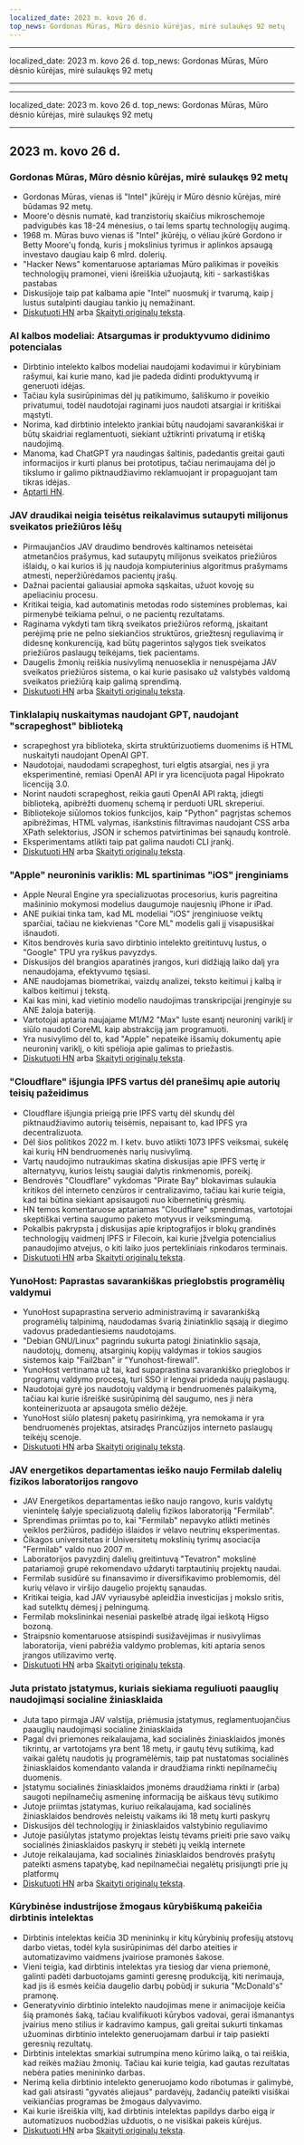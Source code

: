 ```yaml
---
localized_date: 2023 m. kovo 26 d.
top_news: Gordonas Mūras, Mūro dėsnio kūrėjas, mirė sulaukęs 92 metų
---
```


---

localized_date: 2023 m. kovo 26 d.
top_news: Gordonas Mūras, Mūro dėsnio kūrėjas, mirė sulaukęs 92 metų

---

---

localized_date: 2023 m. kovo 26 d.
top_news: Gordonas Mūras, Mūro dėsnio kūrėjas, mirė sulaukęs 92 metų

---



<CallToAction />

<Steps>

## 2023 m. kovo 26 d.

### Gordonas Mūras, Mūro dėsnio kūrėjas, mirė sulaukęs 92 metų

- Gordonas Mūras, vienas iš "Intel" įkūrėjų ir Mūro dėsnio kūrėjas, mirė būdamas 92 metų.
- Moore'o dėsnis numatė, kad tranzistorių skaičius mikroschemoje padvigubės kas 18-24 mėnesius, o tai lems spartų technologijų augimą.
- 1968 m. Mūras buvo vienas iš "Intel" įkūrėjų, o vėliau įkūrė Gordono ir Betty Moore'ų fondą, kuris į mokslinius tyrimus ir aplinkos apsaugą investavo daugiau kaip 6 mlrd. dolerių.
- "Hacker News" komentaruose aptariamas Mūro palikimas ir poveikis technologijų pramonei, vieni išreiškia užuojautą, kiti - sarkastiškas pastabas
- Diskusijoje taip pat kalbama apie "Intel" nuosmukį ir tvarumą, kaip į lustus sutalpinti daugiau tankio jų nemažinant.
- [Diskutuoti HN](http://news.ycombinator.com/item?id=35297420) arba [Skaityti originalų tekstą](https://www.moore.org/article-detail?newsUrlName=in-memoriam-gordon-moore-1929-2023).

### AI kalbos modeliai: Atsargumas ir produktyvumo didinimo potencialas

- Dirbtinio intelekto kalbos modeliai naudojami kodavimui ir kūrybiniam rašymui, kai kurie mano, kad jie padeda didinti produktyvumą ir generuoti idėjas.
- Tačiau kyla susirūpinimas dėl jų patikimumo, šališkumo ir poveikio privatumui, todėl naudotojai raginami juos naudoti atsargiai ir kritiškai mąstyti.
- Norima, kad dirbtinio intelekto įrankiai būtų naudojami savarankiškai ir būtų skaidriai reglamentuoti, siekiant užtikrinti privatumą ir etišką naudojimą.
- Manoma, kad ChatGPT yra naudingas šaltinis, padedantis greitai gauti informacijos ir kurti planus bei prototipus, tačiau nerimaujama dėl jo tikslumo ir galimo piktnaudžiavimo reklamuojant ir propaguojant tam tikras idėjas.
- [Aptarti HN](http://news.ycombinator.com/item?id=35299071).

### JAV draudikai neigia teisėtus reikalavimus sutaupyti milijonus sveikatos priežiūros lėšų

- Pirmaujančios JAV draudimo bendrovės kaltinamos neteisėtai atmetančios prašymus, kad sutaupytų milijonus sveikatos priežiūros išlaidų, o kai kurios iš jų naudoja kompiuterinius algoritmus prašymams atmesti, neperžiūrėdamos pacientų įrašų.
- Dažnai pacientai galiausiai apmoka sąskaitas, užuot kovoję su apeliaciniu procesu.
- Kritikai teigia, kad automatinis metodas rodo sistemines problemas, kai pirmenybė teikiama pelnui, o ne pacientų rezultatams.
- Raginama vykdyti tam tikrą sveikatos priežiūros reformą, įskaitant perėjimą prie ne pelno siekiančios struktūros, griežtesnį reguliavimą ir didesnę konkurenciją, kad būtų pagerintos sąlygos tiek sveikatos priežiūros paslaugų teikėjams, tiek pacientams.
- Daugelis žmonių reiškia nusivylimą nenuoseklia ir nenuspėjama JAV sveikatos priežiūros sistema, o kai kurie pasisako už valstybės valdomą sveikatos priežiūrą kaip galimą sprendimą.
- [Diskutuoti HN](http://news.ycombinator.com/item?id=35304017) arba [Skaityti originalų tekstą](https://www.propublica.org/article/cigna-pxdx-medical-health-insurance-rejection-claims).

### Tinklalapių nuskaitymas naudojant GPT, naudojant "scrapeghost" biblioteką

- scrapeghost yra biblioteka, skirta struktūrizuotiems duomenims iš HTML nuskaityti naudojant OpenAI GPT.
- Naudotojai, naudodami scrapeghost, turi elgtis atsargiai, nes ji yra eksperimentinė, remiasi OpenAI API ir yra licencijuota pagal Hipokrato licenciją 3.0.
- Norint naudoti scrapeghost, reikia gauti OpenAI API raktą, įdiegti biblioteką, apibrėžti duomenų schemą ir perduoti URL skreperiui.
- Bibliotekoje siūlomos tokios funkcijos, kaip "Python" pagrįstas schemos apibrėžimas, HTML valymas, išankstinis filtravimas naudojant CSS arba XPath selektorius, JSON ir schemos patvirtinimas bei sąnaudų kontrolė.
- Eksperimentams atlikti taip pat galima naudoti CLI įrankį.
- [Diskutuoti HN](http://news.ycombinator.com/item?id=35305655) arba [Skaityti originalų tekstą](https://jamesturk.github.io/scrapeghost/).

### "Apple" neuroninis variklis: ML spartinimas "iOS" įrenginiams

- Apple Neural Engine yra specializuotas procesorius, kuris pagreitina mašininio mokymosi modelius daugumoje naujesnių iPhone ir iPad.
- ANE puikiai tinka tam, kad ML modeliai "iOS" įrenginiuose veiktų sparčiai, tačiau ne kiekvienas "Core ML" modelis gali jį visapusiškai išnaudoti.
- Kitos bendrovės kuria savo dirbtinio intelekto greitintuvų lustus, o "Google" TPU yra ryškus pavyzdys.
- Diskusijos dėl brangios aparatinės įrangos, kuri didžiąją laiko dalį yra nenaudojama, efektyvumo tęsiasi.
- ANE naudojamas biometrikai, vaizdų analizei, teksto keitimui į kalbą ir kalbos keitimui į tekstą.
- Kai kas mini, kad vietinio modelio naudojimas transkripcijai įrenginyje su ANE žaloja bateriją.
- Vartotojai aptaria naujajame M1/M2 "Max" luste esantį neuroninį variklį ir siūlo naudoti CoreML kaip abstrakciją jam programuoti.
- Yra nusivylimo dėl to, kad "Apple" nepateikė išsamių dokumentų apie neuroninį variklį, o kiti spėlioja apie galimas to priežastis.
- [Diskutuoti HN](http://news.ycombinator.com/item?id=35301447) arba [Skaityti originalų tekstą](https://github.com/hollance/neural-engine).

### "Cloudflare" išjungia IPFS vartus dėl pranešimų apie autorių teisių pažeidimus

- Cloudflare išjungia prieigą prie IPFS vartų dėl skundų dėl piktnaudžiavimo autorių teisėmis, nepaisant to, kad IPFS yra decentralizuota.
- Dėl šios politikos 2022 m. I ketv. buvo atlikti 1073 IPFS veiksmai, sukėlę kai kurių HN bendruomenės narių nusivylimą.
- Vartų naudojimo nutraukimas skatina diskusijas apie IPFS vertę ir alternatyvų, kurios leistų saugiai dalytis rinkmenomis, poreikį.
- Bendrovės "Cloudflare" vykdomas "Pirate Bay" blokavimas sulaukia kritikos dėl interneto cenzūros ir centralizavimo, tačiau kai kurie teigia, kad tai būtina siekiant apsisaugoti nuo kibernetinių grėsmių.
- HN temos komentaruose aptariamas "Cloudflare" sprendimas, vartotojai skeptiškai vertina saugumo paketo motyvus ir veiksmingumą.
- Pokalbis pakrypsta į diskusijas apie kriptografijos ir blokų grandinės technologijų vaidmenį IPFS ir Filecoin, kai kurie įžvelgia potencialius panaudojimo atvejus, o kiti laiko juos pertekliniais rinkodaros terminais.
- [Diskutuoti HN](http://news.ycombinator.com/item?id=35300200) arba [Skaityti originalų tekstą](https://torrentfreak.com/cloudflare-disables-access-to-pirated-content-on-its-ipfs-gateway-230324/).

### YunoHost: Paprastas savarankiškas prieglobstis programėlių valdymui

- YunoHost supaprastina serverio administravimą ir savarankišką programėlių talpinimą, naudodamas švarią žiniatinklio sąsają ir diegimo vadovus pradedantiesiems naudotojams.
- "Debian GNU/Linux" pagrindu sukurta patogi žiniatinklio sąsaja, naudotojų, domenų, atsarginių kopijų valdymas ir tokios saugios sistemos kaip "Fail2ban" ir "Yunohost-firewall".
- YunoHost vertinama už tai, kad supaprastina savarankiško prieglobos ir programų valdymo procesą, turi SSO ir lengvai prideda naujų paslaugų.
- Naudotojai gyrė jos naudotojų valdymą ir bendruomenės palaikymą, tačiau kai kurie išreiškė susirūpinimą dėl saugumo, nes ji nėra konteinerizuota ar apsaugota smėlio dėžėje.
- YunoHost siūlo platesnį paketų pasirinkimą, yra nemokama ir yra bendruomenės projektas, atsiradęs Prancūzijos interneto paslaugų teikėjų scenoje.
- [Diskutuoti HN](http://news.ycombinator.com/item?id=35300482) arba [Skaityti originalų tekstą](https://yunohost.org).

### JAV energetikos departamentas ieško naujo Fermilab dalelių fizikos laboratorijos rangovo

- JAV Energetikos departamentas ieško naujo rangovo, kuris valdytų vienintelę šalyje specializuotą dalelių fizikos laboratoriją "Fermilab".
- Sprendimas priimtas po to, kai "Fermilab" nepavyko atlikti metinės veiklos peržiūros, padidėjo išlaidos ir vėlavo neutrinų eksperimentas.
- Čikagos universitetas ir Universitetų mokslinių tyrimų asociacija "Fermilab" valdo nuo 2007 m.
- Laboratorijos pavyzdinį dalelių greitintuvą "Tevatron" mokslinė patariamoji grupė rekomendavo uždaryti tarptautinių projektų naudai.
- Fermilab susidūrė su finansavimo ir diversifikavimo problemomis, dėl kurių vėlavo ir viršijo daugelio projektų sąnaudas.
- Kritikai teigia, kad JAV vyriausybė apleidžia investicijas į mokslo sritis, kad sutelktų dėmesį į pelningumą.
- Fermilab mokslininkai neseniai paskelbė atradę ilgai ieškotą Higso bozoną.
- Straipsnio komentaruose atsispindi susižavėjimas ir nusivylimas laboratorija, vieni pabrėžia valdymo problemas, kiti aptaria senos įrangos utilizavimo vertę.
- [Diskutuoti HN](http://news.ycombinator.com/item?id=35303391) arba [Skaityti originalų tekstą](https://www.science.org/content/article/major-shake-coming-fermilab-troubled-u-s-particle-physics-center).

### Juta pristato įstatymus, kuriais siekiama reguliuoti paauglių naudojimąsi socialine žiniasklaida

- Juta tapo pirmąja JAV valstija, priėmusia įstatymus, reglamentuojančius paauglių naudojimąsi socialine žiniasklaida
- Pagal dvi priemones reikalaujama, kad socialinės žiniasklaidos įmonės tikrintų, ar vartotojams yra bent 18 metų, ir gautų tėvų sutikimą, kad vaikai galėtų naudotis jų programėlėmis, taip pat nustatomas socialinės žiniasklaidos komendanto valanda ir draudžiama rinkti nepilnamečių duomenis.
- Įstatymu socialinės žiniasklaidos įmonėms draudžiama rinkti ir (arba) saugoti nepilnamečių asmeninę informaciją be aiškaus tėvų sutikimo
- Jutoje priimtas įstatymas, kuriuo reikalaujama, kad socialinės žiniasklaidos bendrovės neleistų vaikams iki 18 metų kurti paskyrų
- Diskusijos dėl technologijų ir žiniasklaidos valstybinio reguliavimo
- Jutoje pasiūlytas įstatymo projektas leistų tėvams prieiti prie savo vaikų socialinės žiniasklaidos paskyrų ir stebėti jų veiklą internete
- Jutoje reikalaujama, kad socialinės žiniasklaidos bendrovės prašytų pateikti asmens tapatybę, kad nepilnamečiai negalėtų prisijungti prie jų platformų
- [Diskutuoti HN](http://news.ycombinator.com/item?id=35307647) arba [Skaityti originalų tekstą](https://www.bbc.com/news/world-us-canada-65060733).

### Kūrybinėse industrijose žmogaus kūrybiškumą pakeičia dirbtinis intelektas

- Dirbtinis intelektas keičia 3D menininkų ir kitų kūrybinių profesijų atstovų darbo vietas, todėl kyla susirūpinimas dėl darbo ateities ir automatizavimo vaidmens įvairiose pramonės šakose.
- Vieni teigia, kad dirbtinis intelektas yra tiesiog dar viena priemonė, galinti padėti darbuotojams gaminti geresnę produkciją, kiti nerimauja, kad jis iš esmės keičia daugelio darbų pobūdį ir sukuria "McDonald's" pramonę.
- Generatyvinio dirbtinio intelekto naudojimas mene ir animacijoje keičia šią pramonės šaką, tačiau kvalifikuoti kūrybos vadovai, gerai išmanantys įvairius meno stilius ir kadravimo kampus, gali greitai sukurti tinkamas užuominas dirbtinio intelekto generuojamam darbui ir taip pasiekti geresnių rezultatų.
- Dirbtinis intelektas smarkiai sutrumpina meno kūrimo laiką, o tai reiškia, kad reikės mažiau žmonių. Tačiau kai kurie teigia, kad gautas rezultatas nebėra paties menininko darbas.
- Nerimą kelia dirbtinio intelekto generuojamo kodo ribotumas ir galimybė, kad gali atsirasti "gyvatės aliejaus" pardavėjų, žadančių pateikti visiškai veikiančias programas be žmogaus dalyvavimo.
- Kai kurie išreiškia viltį, kad dirbtinis intelektas papildys darbo eigą ir automatizuos nuobodžias užduotis, o ne visiškai pakeis kūrėjus.
- [Diskutuoti HN](http://news.ycombinator.com/item?id=35308498) arba [Skaityti originalų tekstą](https://reddit.com/r/blender/comments/121lhfq/i_lost_everything_that_made_me_love_my_job/).

</Steps>
